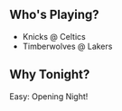 ## Who's Playing?

- Knicks @ Celtics
- Timberwolves @ Lakers

## Why Tonight?

Easy: Opening Night!
